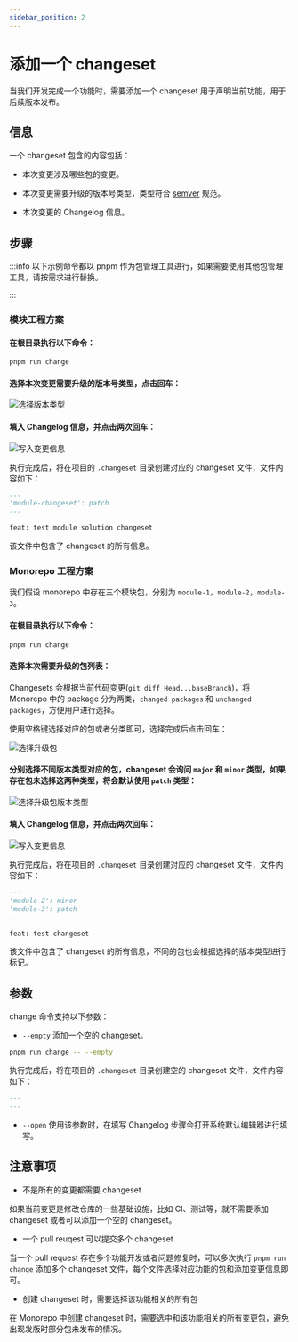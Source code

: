 ```yaml
---
sidebar_position: 2
---
```


# 添加一个 changeset

当我们开发完成一个功能时，需要添加一个 changeset 用于声明当前功能，用于后续版本发布。

## 信息

一个 changeset 包含的内容包括：

- 本次变更涉及哪些包的变更。

- 本次变更需要升级的版本号类型，类型符合 [semver](https://semver.org/) 规范。

- 本次变更的 Changelog 信息。

## 步骤

:::info
以下示例命令都以 pnpm 作为包管理工具进行，如果需要使用其他包管理工具，请按需求进行替换。

:::

### 模块工程方案

#### 在根目录执行以下命令：

```bash
pnpm run change
```

#### 选择本次变更需要升级的版本号类型，点击回车：

![选择版本类型](https://lf3-static.bytednsdoc.com/obj/eden-cn/zq-uylkvT/ljhwZthlaukjlkulzlp/changeset-select-version.png)

#### 填入 Changelog 信息，并点击两次回车：

![写入变更信息](https://lf3-static.bytednsdoc.com/obj/eden-cn/zq-uylkvT/ljhwZthlaukjlkulzlp/changeset-input-changelog.png)

执行完成后，将在项目的 `.changeset` 目录创建对应的 changeset 文件，文件内容如下：

```markdown
---
'module-changeset': patch
---

feat: test module solution changeset
```

该文件中包含了 changeset 的所有信息。

### Monorepo 工程方案

我们假设 monorepo 中存在三个模块包，分别为 `module-1`，`module-2`，`module-3`。

#### 在根目录执行以下命令：

```bash
pnpm run change
```

#### 选择本次需要升级的包列表：

Changesets 会根据当前代码变更(`git diff Head...baseBranch`)，将 Monorepo 中的 package 分为两类，`changed packages` 和 `unchanged packages`，方便用户进行选择。

使用空格键选择对应的包或者分类即可，选择完成后点击回车：

![选择升级包](https://lf3-static.bytednsdoc.com/obj/eden-cn/zq-uylkvT/ljhwZthlaukjlkulzlp/changeset-select-packages.png)

#### 分别选择不同版本类型对应的包，changeset 会询问 `major` 和 `minor` 类型，如果存在包未选择这两种类型，将会默认使用 `patch` 类型：

![选择升级包版本类型](https://lf3-static.bytednsdoc.com/obj/eden-cn/zq-uylkvT/ljhwZthlaukjlkulzlp/changeset-auto-select-patch.png)

#### 填入 Changelog 信息，并点击两次回车：

![写入变更信息](https://lf3-static.bytednsdoc.com/obj/eden-cn/zq-uylkvT/ljhwZthlaukjlkulzlp/changeset-input-changelog-monorepo.png)

执行完成后，将在项目的 `.changeset` 目录创建对应的 changeset 文件，文件内容如下：

```markdown
---
'module-2': minor
'module-3': patch
---

feat: test-changeset
```

该文件中包含了 changeset 的所有信息，不同的包也会根据选择的版本类型进行标记。

## 参数

change 命令支持以下参数：

- `--empty` 添加一个空的 changeset。

```bash
pnpm run change -- --empty
```

执行完成后，将在项目的 `.changeset` 目录创建空的 changeset 文件，文件内容如下：

```markdown
---
---
```

- `--open` 使用该参数时，在填写 Changelog 步骤会打开系统默认编辑器进行填写。

## 注意事项

- 不是所有的变更都需要 changeset

如果当前变更是修改仓库的一些基础设施，比如 CI、测试等，就不需要添加 changeset 或者可以添加一个空的 changeset。

- 一个 pull reuqest 可以提交多个 changeset

当一个 pull request 存在多个功能开发或者问题修复时，可以多次执行 `pnpm run change` 添加多个 changeset 文件，每个文件选择对应功能的包和添加变更信息即可。

- 创建 changeset 时，需要选择该功能相关的所有包

在 Monorepo 中创建 changeset 时，需要选中和该功能相关的所有变更包，避免出现发版时部分包未发布的情况。
